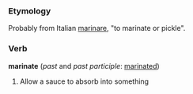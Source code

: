 ===Etymology===
Probably from Italian [[marinare]], "to marinate or pickle".

===Verb===
'''marinate''' (''past'' and ''past participle'': [[marinated]])
# Allow a sauce to absorb into something